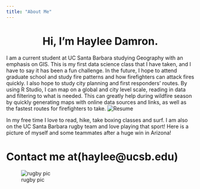 ```yaml
---
title: "About Me"
---
```

  
<center>
# Hi, I'm Haylee Damron. 
</center>
  
I am a current student at UC Santa Barbara studying Geography with an emphasis on GIS. This is my first data science class that I have taken, and I have to say it has been a fun challenge. In the future, I hope to attend graduate school and study fire patterns and how firefighters can attack fires quickly. I also hope to study city planning and first responders' routes. By using R Studio, I can map on a global and city level scale, reading in data and filtering to what is needed. This can greatly help during wildfire season by quickly generating maps with online data  sources and links, as well as the fastest routes for firefighters to take. 
![Resume](~/Github/Geog-13-Labs/LAB01/rugby.img/resume.png) 

In my free time I love to read, hike, take boxing classes and surf. I am also on the UC Santa Barbara rugby team and love playing that sport! Here is a picture of myself and some teammates after a huge win in Arizona!

# Contact me at(haylee@ucsb.edu)

![rugby pic](~/Github/Geog-13-Labs/LAB01/rugby.img/rugby.jpeg)

